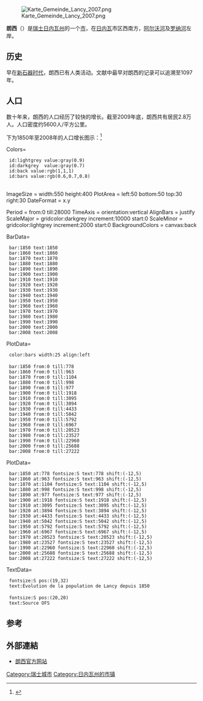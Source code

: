 {{Infobox settlement
| name = 朗西
| native_name = Lancy
| nickname = 
| settlement_type = 城市
| image_skyline = File:Stade de Genève vu du Salève.jpg
| imagesize = 
| image_caption = 位于朗西市的[[日内瓦体育场|日内瓦体育场]]
| image_flag = 
| flag_size = 
| image_seal = File:Lancy-coat of arms.svg
| seal_size = 100x80px
| image_shield = 
| pushpin_map = Switzerland
| pushpin_label_position = bottom
| subdivision_type = 国家
| subdivision_name = {{CHE}}
| subdivision_type1 = [[瑞士行政区划|州]]
| subdivision_name1 = [[日内瓦州|日内瓦州]]
| subdivision_type2 = [[区_(瑞士)|区]]
| subdivision_name2 = 
| subdivision_type3 = 
| subdivision_name3 = 
| leader_title = 
| leader_name = 
| established_title = 
| established_date = 
| established_title2 = 
| established_date2 = 
| elevation_m = 420
| area_total_km2 = 4.82
| population_as_of = 2017年12月31日
| population_total = 31942
| population_density_km2 = auto
| timezone = [[欧洲中部时间|CET]]
| utc_offset = +1
| timezone_DST = [[欧洲中部夏令时间|CEST]]
| utc_offset_DST = +2
| coordinates = {{coord|46|11|0|N|6|7|0|E|region:|display=inline}}
| postal_code_type = [[邮编|邮编]]
| postal_code = 1212
| area_code = 
| blank_name = 
| blank_info = 
| website = {{url|www.lancy.ch}}
}}

[[File:Karte_Gemeinde_Lancy_2007.png|thumb]]

'''朗西'''（{{lang-fr|Lancy}}）是[[瑞士|瑞士]][[日内瓦州|日内瓦州]]的一个[[瑞士城市列表|市]]，在[[日内瓦|日内瓦]]市区西南方，[[阿尔沃河|阿尔沃河]]及[[罗纳河|罗纳河]]左岸。

== 历史 ==
早在[[新石器时代|新石器时代]]，朗西已有人类活动。文献中最早对朗西的记录可以追溯至1097年。

== 人口 ==
数十年来，朗西的人口经历了较快的增长。截至2009年底，朗西共有居民2.8万人。人口密度约5600人/平方公里。
 
下为1850年至2008年的人口增长图示：<ref>{{fr}}{{cite web | language =  | publisher =  | title = Evolution de la population des communes 1850-2000 | url = http://www.bfs.admin.ch/bfs/portal/fr/index/dienstleistungen/publikationen_statistik/cd_roms/uebersicht.Document.69585.zip | author = Office fédéral de la statistique | date =  | accessdate = 2010年11月7日 | archive-date = 2011年5月14日 | archive-url = https://web.archive.org/web/20110514111157/http://www.bfs.admin.ch/bfs/portal/fr/index/dienstleistungen/publikationen_statistik/cd_roms/uebersicht.Document.69585.zip | dead-url = no }}</ref>

<timeline>
Colors=
  id:lightgrey value:gray(0.9)
  id:darkgrey  value:gray(0.7)
  id:back value:rgb(1,1,1)
  id:bars value:rgb(0.6,0.7,0.8)
 
 
ImageSize  = width:550 height:400
PlotArea   = left:50 bottom:50 top:30 right:30
DateFormat = x.y
 
Period     = from:0 till:28000
TimeAxis   = orientation:vertical
AlignBars  = justify
ScaleMajor = gridcolor:darkgrey increment:10000 start:0
ScaleMinor = gridcolor:lightgrey increment:2000 start:0
BackgroundColors = canvas:back
 
BarData=
  bar:1850 text:1850
  bar:1860 text:1860
  bar:1870 text:1870
  bar:1880 text:1880
  bar:1890 text:1890
  bar:1900 text:1900
  bar:1910 text:1910
  bar:1920 text:1920
  bar:1930 text:1930
  bar:1940 text:1940
  bar:1950 text:1950
  bar:1960 text:1960
  bar:1970 text:1970
  bar:1980 text:1980
  bar:1990 text:1990
  bar:2000 text:2000
  bar:2008 text:2008
 
PlotData=
  color:bars width:25 align:left
 
  bar:1850 from:0 till:778
  bar:1860 from:0 till:963
  bar:1870 from:0 till:1104
  bar:1880 from:0 till:998
  bar:1890 from:0 till:977
  bar:1900 from:0 till:1918
  bar:1910 from:0 till:3095
  bar:1920 from:0 till:3894
  bar:1930 from:0 till:4433
  bar:1940 from:0 till:5042
  bar:1950 from:0 till:5792
  bar:1960 from:0 till:6967
  bar:1970 from:0 till:20523
  bar:1980 from:0 till:23527
  bar:1990 from:0 till:22960
  bar:2000 from:0 till:25688
  bar:2008 from:0 till:27222
 
PlotData=
  bar:1850 at:778 fontsize:S text:778 shift:(-12,5)
  bar:1860 at:963 fontsize:S text:963 shift:(-12,5)
  bar:1870 at:1104 fontsize:S text:1104 shift:(-12,5)
  bar:1880 at:998 fontsize:S text:998 shift:(-12,5)
  bar:1890 at:977 fontsize:S text:977 shift:(-12,5)
  bar:1900 at:1918 fontsize:S text:1918 shift:(-12,5)
  bar:1910 at:3095 fontsize:S text:3095 shift:(-12,5)
  bar:1920 at:3894 fontsize:S text:3894 shift:(-12,5)
  bar:1930 at:4433 fontsize:S text:4433 shift:(-12,5)
  bar:1940 at:5042 fontsize:S text:5042 shift:(-12,5)
  bar:1950 at:5792 fontsize:S text:5792 shift:(-12,5)
  bar:1960 at:6967 fontsize:S text:6967 shift:(-12,5)
  bar:1970 at:20523 fontsize:S text:20523 shift:(-12,5)
  bar:1980 at:23527 fontsize:S text:23527 shift:(-12,5)
  bar:1990 at:22960 fontsize:S text:22960 shift:(-12,5)
  bar:2000 at:25688 fontsize:S text:25688 shift:(-12,5)
  bar:2008 at:27222 fontsize:S text:27222 shift:(-12,5)
 
TextData=
  fontsize:S pos:(19,32)
  text:Évolution de la population de Lancy depuis 1850
 
  fontsize:S pos:(20,20)
  text:Source OFS
 
</timeline>

==参考==
{{reflist}}

==外部連結==
*{{fr}}[http://www.lancy.ch 朗西官方网站] {{Wayback|url=http://www.lancy.ch/ |date=20210320060551 }}

{{日内瓦州行政区划}}
{{Authority control}}
{{DEFAULTSORT:Lancy}}
[[Category:瑞士城市|Category:瑞士城市]]
[[Category:日内瓦州的市镇|Category:日内瓦州的市镇]]